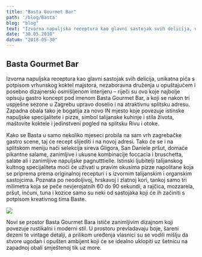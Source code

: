 ---
title: "Basta Gourmet Bar"
path: '/blog/Basta'
blog: "blog"
text: "Izvorna napuljska receptura kao glavni sastojak svih delicija, unikatna pića s potpisom vrhunskog koktel majstora, nezaboravna druženja u opuštajućem i posebno dizajnerski osmišljenom interijeru – riječi su ovo koje najbolje opisuju gastro koncept pod imenom Basta Gourmet Bar..."
date: "30.05.2018"
datum: "2018-05-30"
---

## Basta Gourmet Bar


Izvorna napuljska receptura kao glavni sastojak svih delicija, unikatna pića s potpisom vrhunskog koktel majstora, 
nezaboravna druženja u opuštajućem i posebno dizajnerski osmišljenom interijeru – riječi su ovo koje najbolje opisuju 
gastro koncept pod imenom Basta Gourmet Bar, a koji se nakon tri uspješne sezone u Zagrebu upravo doselio i na atraktivnu 
splitsku adresu. Zapadna obala tako je bogatija za novo IN mjesto koje povezuje istinske napuljske specijalitete i pizze, 
simbol talijanske kuhinje i stila života, maštovite koktele i jedinstveni pogled na splitsku Rivu i otoke.

Kako se Basta u samo nekoliko mjeseci probila na sam vrh zagrebačke gastro scene, 
taj će recept slijediti i na novoj adresi. Tako će se i na splitskom meniju naći selekcija sireva Gligora, 
San Daniele pršut, domaće pikantne salame, zanimljive i ukusne kombinacije foccacia i bruschetta, salate ali i 
zanimljive napuljske pagnutttielle. Istinski ljubitelji talijanskog kultnog specijaliteta moći će uživati u pravim 
okusima pizze napolitane koja se priprema prema originalnoj recepturi i s izvornim talijanskim i organskim sastojcima. 
Poznata po neodoljivoj, hrskavoj i zlatnoj kori, tankoj samo tri milimetra koja se peče nevjerojatnih 60 do 90 sekundi, a rajčica, 
mozzarela, pršut, inćuni, tuna i kozice samo su neki od sastojaka koji će ih začiniti s potpisom kreativnog tima Baste.


![](./images/basta.jpg)


Novi se prostor Basta Gourmet Bara ističe zanimljivim dizajnom koji povezuje rustikalni i moderni stil.
U prostoru prevladavaju boje, šareni dezeni te vintage detalji, a prilikom uređenja vlasnici su se vodili mišlju 
da stvore ugodan i opušten ambijent koji će se idealno uklopiti uz šetnicu na zapadnoj obali smještenoj tik uz more. 
